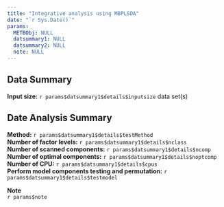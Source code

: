 ```yaml
---
title: "Integrative analysis using MBPLSDA"
date: "`r Sys.Date()`"
params:
  METBObj: NULL
  datsummary1: NULL
  datsummary2: NULL
  note: NULL
---
```

Data Summary
---------------
**Input size:** `r params$datsummary1$details$inputsize` data set(s)

Date Analysis Summary
---------------
**Method:** `r params$datsummary1$details$testMethod`\
**Number of factor levels:** `r params$datsummary1$details$nclass`\
**Number of scanned components:** `r params$datsummary1$details$ncomp`\
**Number of optimal components:** `r params$datsummary1$details$noptcomp`\
**Number of CPU:** `r params$datsummary1$details$cpus`\
**Perform model components testing and permutation:** `r params$datsummary1$details$testmodel`\

**Note**\
`r params$note`
